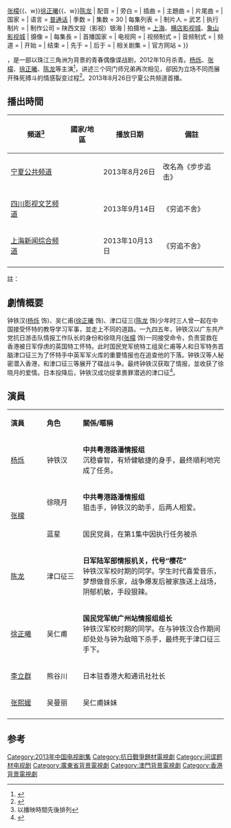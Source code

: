 {{电视节目信息框
| 颜色 = #FFCC00 
| 名称 = 穷追不舍
| 英文名称 =The Spies
| 原名 = 
| 图片 = [[File:穷追不舍.jpg|300px]]
| 图说 = 
| 分类 =  当代/碟戰
| 標語 = 
| 原创者 = 
| 编剧 = [[杨晓云|杨晓云]]
| 导演 = [[李京|李京]]
| 演出 = {{Nowrap begin}}[[杨烁|杨烁]]{{、w}}[[张檬|张檬]]{{、w}}[[徐正曦|徐正曦]]{{、w}}[[陈龙_(演员)|陈龙]]{{Nowrap end}}
| 配音 = 
| 旁白 = 
| 插曲 =
| 主題曲 = 
| 片尾曲 = 
| 国家 = {{CHN}}
| 语言 = [[普通话|普通话]]
| 季数 = 
| 集数 = 30
| 每集列表 = 
| 制片人 = 武艺
| 执行制片 = 
| 制作公司 = 陕西文投（影视）银海
| 拍摄地 = [[上海|上海]]、[[横店影视城|横店影视城]]、[[象山影视城|象山影视城]]
| 摄像 = 
| 每集長 = 
| 首播国家 = {{CHN}}
| 电视网 = 
| 视频制式 =
| 音频制式 =
| 频道 =
| 开始 =
| 结束 = 
| 先于 = 
| 后于 = 
| 相关剧集 = 
| 官方网站 = 
}}

{{engname|《窮追不捨》|The Spies}}，是一部以珠江三角洲为背景的青春偶像谍战剧，2012年10月杀青。[[杨烁|杨烁]]、[[张檬|张檬]]、[[徐正曦|徐正曦]]、[[陈龙_(演员)|陈龙]]等主演<ref>{{cite web |url=http://www.shanwentou.com.cn/shwt/yingshi/yingshiyule/xinjudianbo/2013-03-21/86.html |language= |title="电视剧《穷追不舍》介紹 |publisher=陕西文化产业投资控股（集团）有限公司官網 |date= |accessdate=2013-08-27 |deadurl=yes |archiveurl=https://web.archive.org/web/20131110121337/http://www.shanwentou.com.cn/shwt/yingshi/yingshiyule/xinjudianbo/2013-03-21/86.html |archivedate=2013-11-10 }}</ref>，讲述三个同门师兄弟再次相见，卻因为立场不同而展开殊死搏斗的情感裂变过程<ref >{{cite web |url=http://news.hexun.com/2013-10-11/158634230.html |language= |title="谍战剧《穷追不舍》周日开播 |publisher=和讯网 |date= |accessdate=2013-10-11 |archive-url=https://web.archive.org/web/20131110115045/http://news.hexun.com/2013-10-11/158634230.html |archive-date=2013-11-10 |dead-url=yes }}</ref>。2013年8月26日宁夏公共频道首播。

==播出時間==
{| class="wikitable"
|-
! 頻道<ref group="註">以播映時間先後排列</ref> || 國家/地區 || 播放日期   || 備註
|- 
| [[宁夏电视台|宁夏公共频道]] || {{CHN}} ||2013年8月26日   || 改名為《步步追击》
|-
| [[四川电视台|四川影视文艺频道]] || {{CHN}} ||2013年9月14日   || 《穷追不舍》
|-
| [[上海电视台|上海新闻综合频道]] || {{CHN}} ||2013年10月13日   || 《穷追不舍》
|-
|}
註：
{{reflist|group="註"}}

== 劇情概要 ==
钟铁汉([[杨烁|杨烁]] 饰)、吴仁甫([[徐正曦|徐正曦]] 饰)、津口征三([[陈龙_(演员)|陈龙]] 饰)少年时三人曾一起在中国接受怀特的教导学习军事，並走上不同的道路。一九四五年，钟铁汉以广东共产党抗日游击队情报工作队长的身份和徐晓月([[张檬|张檬]] 饰)一同接受命令，负责营救在香港被日军俘虏的英国特工怀特。此时国民党军统特工组吴仁甫等人和日军特务首脑津口征三为了怀特手中英军军火库的重要情报也在追查他的下落。钟铁汉等人秘密潜入香港，和津口征三等展开了碟战斗争。最终钟铁汉获取了情报，並收获了徐晓月的爱情。日本投降后，钟铁汉成功捉拿畏罪潜逃的津口征<ref >{{cite web |url=http://dsj.sarft.gov.cn/tims/site/views/applications/note/noteTable.shanty?id=013a06e55c883a5e4028e4a136f20a34 |language= |title="电视剧《穷追不舍》拍摄制作备案公示表 |publisher=国家广播电影电视总局电视剧电子政务平台 |date=2012-10 |accessdate= |archive-url=https://web.archive.org/web/20140325190201/http://dsj.sarft.gov.cn/tims/site/views/applications/note/noteTable.shanty?id=013a06e55c883a5e4028e4a136f20a34 |archive-date=2014-03-25 |dead-url=yes }}</ref>。

==演員==
{|class="wikitable" width="65%"
|- style="background:cornflowerblue; color:white" align=center
|style="width:10%"|'''演員'''||style="width:10%"|'''角色'''||style="width:40%"|'''關係/暱稱'''
|-
|[[杨烁|杨烁]]||钟铁汉||'''中共粤港路潘情报组'''<br />沉稳睿智，有矫健敏捷的身手，最终順利地完成了任务。
|-
|rowspan="2"|[[张檬|张檬]]||徐晓月||'''中共粤港路潘情报组'''<br />狙击手，钟铁汉的助手，后两人相爱。
|-
|蓝星||国民党員，在第1集中因执行任务被杀
|-
|[[陈龙_(演员)|陈龙]]||津口征三||'''日军陆军部情报机关，代号“樱花”'''<br />钟铁汉军校时期的同学。学生时代喜爱音乐，梦想做音乐家，战争爆发后被家族送上战场，阴郁机敏，手段狠辣。
|-
|[[徐正曦|徐正曦]]||吴仁甫||'''国民党军统广州站情报组组长'''<br />钟铁汉军校时期的同学。在与钟铁汉合作期间却处处与钟为敌暗下杀手，最终死于津口征三手下。
|-
|[[李立群|李立群]]||熊谷川||日本驻香港大和通讯社社长
|-
|[[张熙媛|张熙媛]]||吴曼丽||吴仁甫妹妹
|-
|}

== 参考 ==
{{reflist}}

{{DEFAULTSORT:qiong窮 }}
[[Category:2013年中国电视剧集|Category:2013年中国电视剧集]]
[[Category:抗日戰爭題材電視劇|Category:抗日戰爭題材電視劇]]
[[Category:间谍题材电视剧|Category:间谍题材电视剧]]
[[Category:廣東省背景電視劇|Category:廣東省背景電視劇]]
[[Category:澳門背景電視劇|Category:澳門背景電視劇]]
[[Category:香港背景電視劇|Category:香港背景電視劇]]